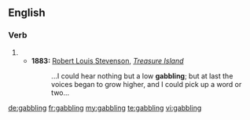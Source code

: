 ==English==

===Verb===
{{head|en}}

# {{present participle of|gabble}}
#* '''1883:''' [[w:Robert Louis Stevenson|Robert Louis Stevenson]], ''[[w:Treasure Island|Treasure Island]]''
#*: ...I could hear nothing but a low '''gabbling'''; but at last the voices began to grow higher, and I could pick up a word or two...

[[de:gabbling]]
[[fr:gabbling]]
[[my:gabbling]]
[[te:gabbling]]
[[vi:gabbling]]